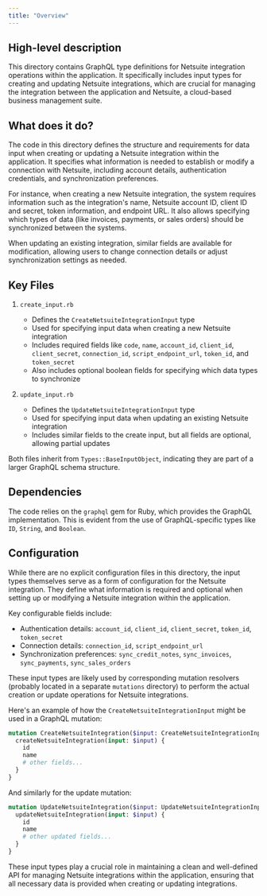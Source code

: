 ```yaml
---
title: "Overview"
---
```


## High-level description
This directory contains GraphQL type definitions for Netsuite integration operations within the application. It specifically includes input types for creating and updating Netsuite integrations, which are crucial for managing the integration between the application and Netsuite, a cloud-based business management suite.

## What does it do?
The code in this directory defines the structure and requirements for data input when creating or updating a Netsuite integration within the application. It specifies what information is needed to establish or modify a connection with Netsuite, including account details, authentication credentials, and synchronization preferences. 

For instance, when creating a new Netsuite integration, the system requires information such as the integration's name, Netsuite account ID, client ID and secret, token information, and endpoint URL. It also allows specifying which types of data (like invoices, payments, or sales orders) should be synchronized between the systems.

When updating an existing integration, similar fields are available for modification, allowing users to change connection details or adjust synchronization settings as needed.

## Key Files

1. `create_input.rb`
   - Defines the `CreateNetsuiteIntegrationInput` type
   - Used for specifying input data when creating a new Netsuite integration
   - Includes required fields like `code`, `name`, `account_id`, `client_id`, `client_secret`, `connection_id`, `script_endpoint_url`, `token_id`, and `token_secret`
   - Also includes optional boolean fields for specifying which data types to synchronize

2. `update_input.rb`
   - Defines the `UpdateNetsuiteIntegrationInput` type
   - Used for specifying input data when updating an existing Netsuite integration
   - Includes similar fields to the create input, but all fields are optional, allowing partial updates

Both files inherit from `Types::BaseInputObject`, indicating they are part of a larger GraphQL schema structure.

## Dependencies
The code relies on the `graphql` gem for Ruby, which provides the GraphQL implementation. This is evident from the use of GraphQL-specific types like `ID`, `String`, and `Boolean`.

## Configuration
While there are no explicit configuration files in this directory, the input types themselves serve as a form of configuration for the Netsuite integration. They define what information is required and optional when setting up or modifying a Netsuite integration within the application.

Key configurable fields include:
- Authentication details: `account_id`, `client_id`, `client_secret`, `token_id`, `token_secret`
- Connection details: `connection_id`, `script_endpoint_url`
- Synchronization preferences: `sync_credit_notes`, `sync_invoices`, `sync_payments`, `sync_sales_orders`

These input types are likely used by corresponding mutation resolvers (probably located in a separate `mutations` directory) to perform the actual creation or update operations for Netsuite integrations.

Here's an example of how the `CreateNetsuiteIntegrationInput` might be used in a GraphQL mutation:

```graphql
mutation CreateNetsuiteIntegration($input: CreateNetsuiteIntegrationInput!) {
  createNetsuiteIntegration(input: $input) {
    id
    name
    # other fields...
  }
}
```

And similarly for the update mutation:

```graphql
mutation UpdateNetsuiteIntegration($input: UpdateNetsuiteIntegrationInput!) {
  updateNetsuiteIntegration(input: $input) {
    id
    name
    # other updated fields...
  }
}
```

These input types play a crucial role in maintaining a clean and well-defined API for managing Netsuite integrations within the application, ensuring that all necessary data is provided when creating or updating integrations.